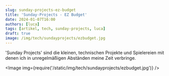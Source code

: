 ```yaml
---
slug: sunday-projects-ez-budget
title: 'Sunday-Projects - EZ Budget'
date: 2024-01-07T16:00
authors: [luca]
tags: [artikel, tech, sunday-projects, luca]
draft: true
image: /img/tech/sundayprojects/ezbudget.jpg
---
```



'Sunday Projects' sind die kleinen, technischen Projekte und Spielereien mit denen ich in unregelmäßigen Abständen meine Zeit verbringe.

<Image img={require('/static/img/tech/sundayprojects/ezbudget.jpg')} />

<!--truncate-->
